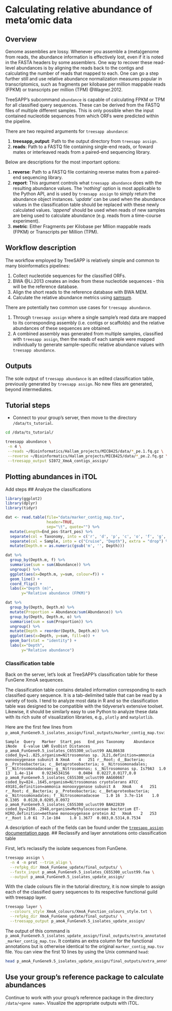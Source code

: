 # Calculating relative abundance of meta'omic data

## Overview

Genome assemblies are lossy. Whenever you assemble a (meta)genome from reads, the abundance information is effectively lost, even if it is noted in the FASTA headers by some assemblers. One way to recover these read-level abundances is by aligning the reads back to the contigs and calculating the number of reads that mapped to each. One can go a step further still and use relative abundance normalization measures popular in transcriptomics, such as fragments per kilobase per million mappable reads (FPKM) or transcripts per million (TPM) @Wagner.2012.

TreeSAPP's subcommand `abundance` is capable of calculating FPKM or TPM for all classified query sequences. These can be derived from the FASTQ files of multiple different samples. This is only possible when the input contained nucleotide sequences from which ORFs were predicted within the pipeline.


There are two required arguments for `treesapp abundance`:

1.  **treesapp_output**: Path to the output directory from `treesapp assign`.
2.  **reads**: Path to a FASTQ file containing single-end reads, or foward mates or interleaved reads from a paired-end sequencing library.

Below are descriptions for the most important options:

1.  **reverse**: Path to a FASTQ file containing reverse mates from a paired-end sequencing library.
2.  **report**: This argument controls what `treesapp abundance` does with the resulting abundance values. The '*nothing*' option is most applicable to the Python API, and is used by `treesapp assign` to simply return the abundance object instances. '*update*' can be used when the abundance values in the classification table should be replaced with these newly calculated values. '*append*' should be used when reads of new samples are being used to calculate abundance (e.g. reads from a time-course experiment).
3.  **metric**: Either Fragments per Kilobase per Mllion mappable reads (FPKM) or Transcripts per Million (TPM).

## Workflow description

The workflow employed by TreeSAPP is relatively simple and common to many bioinformatics pipelines:

1.  Collect nucleotide sequences for the classified ORFs.
2.  BWA @Li.2013 creates an index from these nucleotide sequences - this will be the reference database.
3.  Align the short reads to the reference database with BWA MEM.
4.  Calculate the relative abundance metrics using [samsum](https://github.com/hallamlab/samsum).

There are potentially two common use cases for `treesapp abundance`.

1.  Through `treesapp assign` where a single sample's read data are mapped to its corresponding assembly (i.e. contigs or scaffolds) and the relative abundances of these sequences are obtained.
2.  A combined assembly was generated from multiple samples, classified with `treesapp assign`, then the reads of each sample were mapped individually to generate sample-specific relative abundance values with `treesapp abundance`.

## Outputs

The sole output of `treesapp abundance` is an edited classification table, previously generated by `treesapp assign`. No new files are generated, beyond intermediates.

## Tutorial steps

-   Connect to your group's server, then move to the directory `/data/ts_tutorial`.

```bash
cd /data/ts_tutorial/
```

```bash
treesapp abundance \
 -n 4 \
 --reads ~/Bioinformatics/Hallam_projects/MICB425/data/*_pe.1.fq.gz \
 --reverse ~/Bioinformatics/Hallam_projects/MICB425/data/*_pe.2.fq.gz \
 --treesapp_output SI072_XmoA_contigs_assign/
```

## Plotting abundances in iTOL

Add steps
## Analyze the classifications

```r
library(ggplot2)
library(dplyr)
library(tidyr)

dat <- read.table(file="data/marker_contig_map.tsv",
                  header=TRUE,
                  sep="\t", quote="") %>% 
  mutate(Length=End_pos-Start_pos) %>% 
  separate(col = Taxonomy, into = c('r', 'd', 'p', 'c', 'o', 'f', 'g', 's'), sep = "; ", fill = "right", remove = T) %>% 
  separate(col = Sample, into = c("Cruise", "Depth"), extra = "drop") %>% 
  mutate(Depth.m = as.numeric(gsub('m', '', Depth)))

dat %>%
  group_by(Depth.m, f) %>%
  summarise(sum = sum(Abundance)) %>%
  ungroup() %>%
  ggplot(aes(x=Depth.m, y=sum, colour=f)) +
  geom_line() +
  coord_flip() +
  labs(x="Depth (m)",
       y="Relative abundance (FPKM)")

dat %>% 
  group_by(Depth, Depth.m) %>% 
  mutate(Proportion = Abundance/sum(Abundance)) %>% 
  group_by(Depth, Depth.m, o) %>% 
  summarise(sum = sum(Proportion)) %>% 
  ungroup() %>% 
  mutate(Depth = reorder(Depth, Depth.m)) %>% 
  ggplot(aes(x=Depth, y=sum, fill=o)) +
  geom_bar(stat = "identity") +
  labs(x="Depth",
       y="Relative abundance")

```

### Classification table

Back on the server, let's look at TreeSAPP's classification table for these FunGene XmoA sequences.

The classification table contains detailed information corresponding to each classified query sequence. It is a tab-delimited table that can be read by a variety of tools. I tend to analyze most data in R and so the classification table was designed to be compatible with the tidyverse's extensive toolset. Likewise, it should be similarly easy to use Python to analyze these data with its rich suite of visualization libraries, e.g., `plotly` and `matplotlib`.

Here are the first few lines from `p_amoA_FunGene9.5_isolates_assign/final_outputs/marker_contig_map.tsv`:

```
Sample	Query	Marker	Start_pos	End_pos	Taxonomy	Abundance	iNode	E-value	LWR	EvoDist	Distances
p_amoA_FunGene9.5_isolates_C65S300_uclust99	AAL86638  coded_by=1..825,organism=Nitrosomonas sp. JL21,definition=ammonia monooxygenase subunit A	XmoA	4	251	r__Root; d__Bacteria; p__Proteobacteria; c__Betaproteobacteria; o__Nitrosomonadales; f__Nitrosomonadaceae; g__Nitrosomonas; s__Nitrosomonas sp. Is79A3	1.0	13	1.4e-114	0.9234534156	0.0404	0.0227,0.0177,0.0
p_amoA_FunGene9.5_isolates_C65S300_uclust99	AAG60667  coded_by=824..1645,organism=Nitrosomonas cryotolerans ATCC 49181,definition=ammonia monooxygenase subunit A	XmoA	4	251	r__Root; d__Bacteria; p__Proteobacteria; c__Betaproteobacteria; o__Nitrosomonadales; f__Nitrosomonadaceae	1.0	16	3.7e-114	1.0	0.1305	0.0128,0.0205,0.0972
p_amoA_FunGene9.5_isolates_C65S300_uclust99	BAH22839  coded_by=2160..2948,organism=Methylococcaceae bacterium ET-HIRO,definition=methane monooxygenase protein A2	XmoA	2	253	r__Root	1.0	61	7.1e-104	1.0	1.3677	0.083,0.5314,0.7534
```

A description of each of the fields can be found under the [`treesapp assign` documentation page](https://github.com/hallamlab/TreeSAPP/wiki/Classifying-sequences-with-treesapp-assign#classification-table).
## Reclassify and layer annotations onto classification table

First, let's reclassify the isolate sequences from FunGene.

```bash
treesapp assign \
  -n 4 -m prot --trim_align \
  --refpkg_dir XmoA_FunGene_update/final_outputs/ \
  --fastx_input p_amoA_FunGene9.5_isolates_C65S300_uclust99.faa \
  --output p_amoA_FunGene9.5_isolates_update_assign/
```

With the clade colours file in the tutorial directory, it is now simple to assign each of the classified query sequences to its respective functional guild with treesapp layer.

```bash
treesapp layer \
  --colours_style XmoA_colours/XmoA_Function_colours_style.txt \
  --refpkg_dir XmoA_FunGene_update/final_outputs/ \
  --treesapp_output p_amoA_FunGene9.5_isolates_update_assign/
```

The output of this command is `p_amoA_FunGene9.5_isolates_update_assign/final_outputs/extra_annotated_marker_contig_map.tsv`. It contains an extra column for the functional annotations but is otherwise identical to the original `marker_contig_map.tsv` file. You can view the first 10 lines by using the Unix command `head`:

```bash
head p_amoA_FunGene9.5_isolates_update_assign/final_outputs/extra_annotated_marker_contig_map.tsv
```

## Use your group's reference package to calculate abundances

Continue to work with your group's reference package in the directory `/data/<gene name>`. Visualize the appropriate outputs with iTOL.